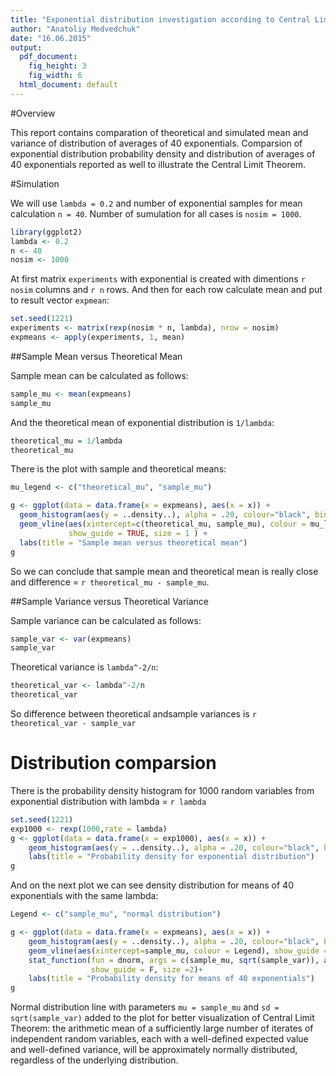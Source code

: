 ```yaml
---
title: "Exponential distribution investigation according to Central Limit Theorem"
author: "Anatoliy Medvedchuk"
date: "16.06.2015"
output:
  pdf_document:
    fig_height: 3
    fig_width: 6
  html_document: default
---
```


#Overview

This report contains comparation of theoretical and simulated mean and variance of distribution of averages of 40 exponentials. Comparsion of exponential distribution probability density and distribution of averages of 40 exponentials reported as well to illustrate the Central Limit Theorem.

#Simulation

We will use `lambda = 0.2` and number of exponential samples for mean calculation `n = 40`. Number of sumulation for all cases is `nosim = 1000`.
```r
library(ggplot2)    
lambda <- 0.2
n <- 40 
nosim <- 1000
```

At first matrix `experiments` with exponential is created with dimentions `r nosim` columns and `r n` rows.
And then for each row calculate mean and put to result vector `expmean`:
```r
set.seed(1221)
experiments <- matrix(rexp(nosim * n, lambda), nrow = nosim)
expmeans <- apply(experiments, 1, mean)
```

##Sample Mean versus Theoretical Mean

Sample mean can be calculated as follows:
```r
sample_mu <- mean(expmeans)
sample_mu
```

And the theoretical mean of exponential distribution is `1/lambda`:
```r
theoretical_mu = 1/lambda
theoretical_mu
```

There is the plot with sample and theoretical means:

```r
mu_legend <- c("theoretical_mu", "sample_mu")

g <- ggplot(data = data.frame(x = expmeans), aes(x = x)) + 
  geom_histogram(aes(y = ..density..), alpha = .20, colour="black", binwidth=.3) +
  geom_vline(aes(xintercept=c(theoretical_mu, sample_mu), colour = mu_legend), 
             show_guide = TRUE, size = 1 ) +
  labs(title = "Sample mean versus theoretical mean")
g

```

So we can conclude that sample mean and theoretical mean is really close and difference = `r theoretical_mu - sample_mu`.

##Sample Variance versus Theoretical Variance

Sample variance can be calculated as follows:
```r
sample_var <- var(expmeans)
sample_var
```

Theoretical variance is `lambda^-2/n`:
```r
theoretical_var <- lambda^-2/n
theoretical_var
```

So difference between theoretical andsample variances is `r theoretical_var - sample_var`

# Distribution comparsion

There is the probability density histogram for 1000 random variables from exponential distribution with lambda = `r lambda`
```r
set.seed(1221)
exp1000 <- rexp(1000,rate = lambda)
g <- ggplot(data = data.frame(x = exp1000), aes(x = x)) +
    geom_histogram(aes(y = ..density..), alpha = .20, colour="black", binwidth=2) +
    labs(title = "Probability density for exponential distribution")
g
```

And on the next plot we can see density distribution for means of 40 exponentials with the same lambda:

```r
Legend <- c("sample_mu", "normal distribution")

g <- ggplot(data = data.frame(x = expmeans), aes(x = x)) + 
    geom_histogram(aes(y = ..density..), alpha = .20, colour="black", binwidth=.3) +
    geom_vline(aes(xintercept=sample_mu, colour = Legend), show_guide = T, size = 2 )+
    stat_function(fun = dnorm, args = c(sample_mu, sqrt(sample_var)), aes(colour = Legend[2]), 
                  show_guide = F, size =2)+
    labs(title = "Probability density for means of 40 exponentials")
g

```

Normal distribution line with parameters `mu = sample_mu` and `sd = sqrt(sample_var)` added to the plot for better visualization of Central Limit Theorem: the arithmetic mean of a sufficiently large number of iterates of independent random variables, each with a well-defined expected value and well-defined variance, will be approximately normally distributed, regardless of the underlying distribution.


